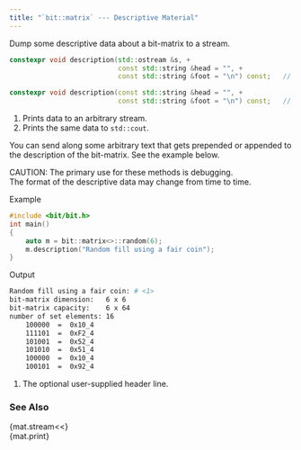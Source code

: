 ```yaml
---
title: "`bit::matrix` --- Descriptive Material"
---
```


Dump some descriptive data about a bit-matrix to a stream.

```cpp
constexpr void description(std::ostream &s, +
                           const std::string &head = "", +
                           const std::string &foot = "\n") const;   // <1>

constexpr void description(const std::string &head = "", +
                           const std::string &foot = "\n") const;   // <2>
```
1. Prints data to an arbitrary stream.
2. Prints the same data to `std::cout`.

You can send along some arbitrary text that gets prepended or appended to the description of the bit-matrix.
See the example below.

CAUTION: The primary use for these methods is debugging. \
The format of the descriptive data may change from time to time.

[Example]{.bt}
```cpp
#include <bit/bit.h>
int main()
{
    auto m = bit::matrix<>::random(6);
    m.description("Random fill using a fair coin");
}
```

[Output]{.bt}
```bash
Random fill using a fair coin: # <1>
bit-matrix dimension:   6 x 6
bit-matrix capacity:    6 x 64
number of set elements: 16
    100000  =  0x10_4
    111101  =  0xF2_4
    101001  =  0x52_4
    101010  =  0x51_4
    100000  =  0x10_4
    100101  =  0x92_4
```
1. The optional user-supplied header line.

### See Also
{mat.stream<<} \
{mat.print}
